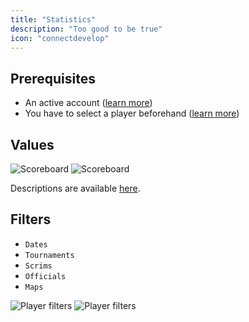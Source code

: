 ```yaml
---
title: "Statistics"
description: "Too good to be true"
icon: "connectdevelop"
---
```


## Prerequisites

- An active account ([learn more](/get-started/setup))
- You have to select a player beforehand ([learn more](/core/player/root))

## Values

<Frame>
    <img
        className="block dark:hidden"
        src="./images/statistics/component.png"
        alt="Scoreboard"
    />
    <img
        className="hidden dark:block"
        src="./images/statistics/component.png"
        alt="Scoreboard"
    />
</Frame>

Descriptions are available [here](/core/match/statistics#details).

## Filters

- `Dates`
- `Tournaments`
- `Scrims`
- `Officials`
- `Maps`

<Frame>
    <img
        className="block dark:hidden"
        src="./images/statistics/filters.png"
        alt="Player filters"
    />
    <img
        className="hidden dark:block"
        src="./images/statistics/filters.png"
        alt="Player filters"
    />
</Frame>
